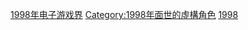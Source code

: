 {{Portal|電子遊戲}}
{{cat topic in year| topic=推出的電子遊戲角色| year=1998}}

[[Category:1998年电子游戏界|]]
[[Category:1998年面世的虛構角色|Category:1998年面世的虛構角色]]
[[Category:各年推出的電子遊戲角色|1998]]